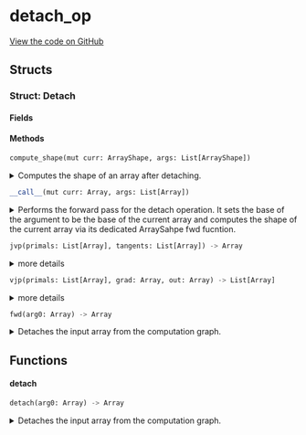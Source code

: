 # detach_op



[View the code on GitHub](https://github.com/endia-ai/Endia/tree/nightly/endia/functional/view_ops/detach_op.mojo)

## Structs

### Struct: Detach





#### Fields

#### Methods

```python
compute_shape(mut curr: ArrayShape, args: List[ArrayShape])
```

<details>
<summary>Computes the shape of an array after detaching.</summary>

###### Args

- ``curr``: ``ArrayShape``
  The ArrayShape to store the result of the computation.

- ``args``: ``List[ArrayShape]``
  The ArrayShape to detach.


</details>

```python
__call__(mut curr: Array, args: List[Array])
```

<details>
<summary>Performs the forward pass for the detach operation. It sets the base of the argument to be the base of the current array and computes the shape of the current array via its dedicated ArraySahpe fwd fucntion.</summary>

###### Args

- ``curr``: ``Array``
  The current array to store the result (modified in-place).

- ``args``: ``List[Array]``
  The array to detach.

**Note:**
The information of the shape computation is stored in the ArrayShape object of the curr array.


</details>

```python
jvp(primals: List[Array], tangents: List[Array]) -> Array
```

<details>
<summary>more details</summary>

###### Args

- ``primals``: ``List[Array]``
  

- ``tangents``: ``List[Array]``
  

###### Returns
- ``Array`` - 


</details>

```python
vjp(primals: List[Array], grad: Array, out: Array) -> List[Array]
```

<details>
<summary>more details</summary>

###### Args

- ``primals``: ``List[Array]``
  

- ``grad``: ``Array``
  

- ``out``: ``Array``
  

###### Returns
- ``List[Array]`` - 


</details>

```python
fwd(arg0: Array) -> Array
```

<details>
<summary>Detaches the input array from the computation graph.</summary>

###### Args

- ``arg0``: ``Array``
  The input array.

###### Returns
- ``Array`` - The detached array.

**Note:**
This function is non-differentiable.


</details>

## Functions

#### **detach**

```python
detach(arg0: Array) -> Array
```

<details>
<summary>Detaches the input array from the computation graph.</summary>

###### Args

- ``arg0``: ``Array``
  The input array.

###### Returns
- ``Array`` - The detached array.

**Note:**
This function is non-differentiable.


</details>

